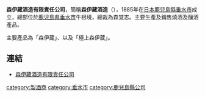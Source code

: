 '''森伊藏酒造有限責任公司'''，簡稱'''森伊藏酒造'''（{{lang-ja|有限会社森伊蔵酒造}}），1885年在[[日本|日本]][[鹿兒島縣|鹿兒島縣]][[垂水市|垂水市]]成立，總部位於[[鹿児島県|鹿児島県]][[垂水市|垂水市]]牛根境，總裁為森覚志。主要生產及銷售燒酒及釀酒產品。

主要產品為「森伊蔵」、以及「極上森伊蔵」。

==連結==
*[http://www.moriizou.jp/ 森伊藏酒造有限責任公司] {{Wayback|url=http://www.moriizou.jp/ |date=20111121055359 }}

[[category:製酒商|category:製酒商]]
[[category:垂水市|category:垂水市]]
[[category:鹿兒島縣公司|category:鹿兒島縣公司]]